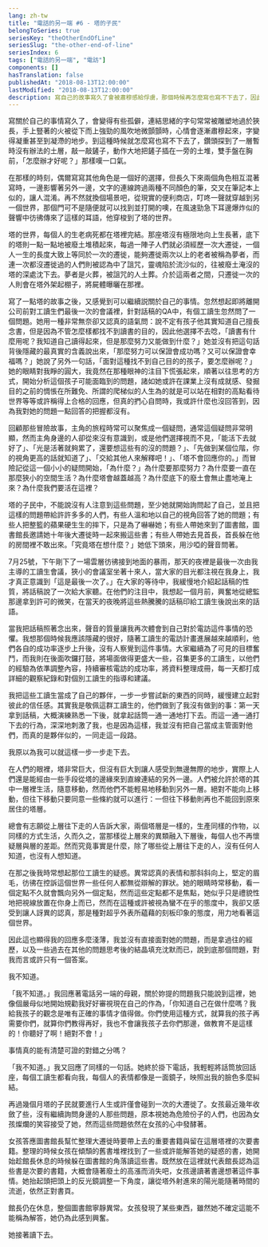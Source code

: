 ```yaml
---
lang: zh-tw
title: "電話的另一端 #6 - 塔的子民"
belongToSeries: true
seriesKey: "theOtherEndOfLine"
seriesSlug: "the-other-end-of-line"
seriesIndex: 6
tags: ["電話的另一端", "電訪"]
components: []
hasTranslation: false
publishedAt: "2018-08-13T12:00:00"
lastModified: "2018-08-13T12:00:00"
description: 寫自己的故事寫久了會被肅穆感給俘虜，那個時候再怎麼寫也寫不下去了，因此夾帶一些寫其他角色的故事，可以找到不同的著力點。在這篇文章裡我想要分享的是，關於塔的子民的故事。
---
```


寫關於自己的事情寫久了，會變得有些孤僻，連結思緒的字句常常被雕塑地過於狹長，手上豎著的火被從下而上強勁的風吹地微顫顫時，心情會逐漸肅穆起來，字變得凝重甚至到凝滯的地步。到這種時候就怎麼寫也寫不下去了，鑽頭探到了一層暫時沒有辦法的土層，敲一敲鏟子，動作大地把鏟子插在一旁的土堆，雙手盤在胸前，「怎麼辦才好呢？」那樣嘆一口氣。

在那樣的時刻，偶爾寫寫其他角色是一個好的選擇，但長久下來兩個角色相互混著寫時，一邊影響著另外一邊，文字的連線跨過兩種不同顏色的筆，交叉在筆記本上似的，讓人混淆。再不然就換個場景吧，從現實的便利商店，叮咚一聲就穿越到另一個世界，那個門可不是隨便就可以找到並打開的噢，在風速勁急下耳邊爆炸似的聲響中彷彿傳來了這樣的耳語，他穿梭到了塔的世界。

塔的世界，每個人的生老病死都在塔裡完結。那座塔沒有極限地向上生長著，底下的塔則一點一點地被廢土堆積起來，每過一陣子人們就必須經歷一次大遷徙，一個人一生的長度大致上等同於一次的遷徙，能夠遷徙兩次以上的老者被稱為夢者，而連一次都沒遷徙過的人們則被認為中了詛咒，靈魂陷於流沙似的，往被廢土淹沒的塔的深處沈下去。夢者是火葬，被詛咒的人土葬。介於這兩者之間，只遷徙一次的人則會在塔外架起棚子，將屍體曝曬在那裡。

寫了一點塔的故事之後，又感覺到可以繼續説關於自己的事情。忽然想起即將離開公司前對工讀生們最後一次的會議裡，針對話稿的QA中，有個工讀生忽然問了一個問題。她用一種非常無奈卻又認真的語氣問：說不定有孩子他其實知道自己擅長念書，但是因為不管怎麼樣都找不到讀書的目的，因此他選擇不去唸，「讀書有什麼用呢？我知道自己讀得起來，但是那麼努力又能做到什麼？」她並沒有把這句話背後隱藏的最真實的含義說出來，「那麼努力可以保證會成功嗎？又可以保證會幸福嗎？」她說了另外一句話，「面對這種找不到自己目的的孩子，要怎麼辦呢？」她的眼睛對我睜的圓大，我竟然在那種眼神的注目下慌張起來，順著以往思考的方式，開始分析這個孩子可能面臨到的問題，諸如她或許在課業上沒有成就感、發掘目的之前的惆悵在所難免、所謂的爬梯似的人生為的就是可以站在相對的高點看待世界等等或許稱得上合格的回應，但真的捫心自問時，我或許什麼也沒回答到，因為我對她的問題一點回答的把握都沒有。

回顧那些冒險故事，主角的旅程時常可以聚焦成一個疑問，通常這個疑問非常明顯，然而主角身邊的人卻從來沒有意識到，或是他們選擇視而不見，「能活下去就好了」、「光是活著就夠累了，還要想這些有的沒的問題？」、「先做到某個位階，你的視角更高的話就知道了」、「交給其他人來解釋吧！」、「塔不會回應你的。」而冒險記從這一個小小的疑問開始，「為什麼？」為什麼要那麼努力？為什麼要一直在那麼狹小的空間生活？為什麼塔會越蓋越高？為什麼底下的廢土會無止盡地淹上來？為什麼我們要活在這裡？

塔的子民中，不能說沒有人注意到這些問題，至少她就開始詢問起了自己，並且把這樣的問題帶給許許多多的人們，有些人溫和地以自己的視角回答了她的問題；有些人把整籃的蘋果硬生生的摔下，只是為了嚇嚇她；有些人帶她來到了圖書館，圖書館長邀請她十年後大遷徙時一起來搬這些書；有些人帶她去見首長，首長躲在他的房間裡不敢出來。「究竟塔在想什麼？」她低下頭來，用沙啞的聲音問著。

7月25號，下午剛下了一場雲層彷彿接到地面的暴雨，那天的夜裡是最後一次由我主導的工讀生會議，狹小的會議室坐著十來人，當大家的目光都注視在我身上，我才真正意識到「這是最後一次了。」在大家的等待中，我緩慢地介紹起話稿的性質，將話稿說了一次給大家聽。在他們的注目中，我想起一個月前，興奮地從總監那邊拿到許可的微笑，在當天的夜晚將這些熱騰騰的話稿印給工讀生後說出來的話語。

當我把話稿照著念出來，聲音的質量讓我再次體會到自己對於電訪這件事情的恐懼。我想那個時候我應該隱藏的很好，隨著工讀生的電訪計畫進展越來越順利，他們各自的成功率逐步上升後，沒有人察覺到這件事情。大家繼續為了可見的目標奮鬥，而我則在後面吹鑼打鼓，將場面做得更盛大一些，召集更多的工讀生，以他們的經驗為依準調整內容，持續審核電訪的成功率，將資料整理成冊，每一天都打成詳細的觀察紀錄和對個別工讀生的指導和建議。

我把這些工讀生當成了自己的夥伴，一步一步嘗試新的東西的同時，緩慢建立起對彼此的信任感。其實我是敬佩這群工讀生的，他們做到了我沒有做到的事：第一天拿到話稿，大概演練熟悉一下後，就拿起話筒一通一通地打下去。而這一通一通打下去的行為，深深地刺激了我，也是因為這樣，我並沒有把自己當成主管面對他們，而真的是夥伴似的，一同走這一段路。

我原以為我可以就這樣一步一步走下去。

在人們的眼裡，塔非常巨大，但沒有巨大到讓人感受到無邊無際的地步，實際上人們還是能經由一些手段從塔的邊緣來到直線連結的另外一邊。人們被允許於塔的其中一層裡生活，隨意移動，然而他們不能輕易地移動到另外一層。絕對不能向上移動，但往下移動只要同意一些條約就可以進行：一但往下移動則再也不能回到原來居住的塔層。

總會有志願從上層往下走的人告訴大家，兩個塔層是一樣的，生產同樣的作物，以同樣的方式生活，久而久之，當那樣從上層來的異類融入下層後，每個人也不再懷疑層與層的差距。然而究竟事實是什麼，除了哪些從上層往下走的人，沒有任何人知道，也沒有人想知道。

在那之後我時常想起那位工讀生的疑惑。異常認真的表情和那斜斜向上，堅定的眉毛，彷彿在控訴這個世界一些任何人都無從辯解的罪狀。她的眼睛時常移動，看一個定點不久就會飄向另外一個定點，然而這些定點都不是焦點，她似乎只是禮貌性地把視線放置在你身上而已，然而在這種或許被視為蠻不在乎的態度中，我卻又感受到讓人訝異的認真，那是種對超乎外表所藴藉的刻板印象的態度，用力地看著這個世界。

因此這也顯得我的回應多麼淺薄，我並沒有直接面對她的問題，而是拿過往的經歷，以及一些過去在其他的問題思考後的結晶填充沈默而已，說到底那個問題，對我而言或許只有一個答案。

我不知道。

「我不知道。」我回應著電話另一端的母親，關於妳提的問題我只能說到這裡，她像個嚴母似地開始規勸我好好審視現在自己的作為，「你知道自己在做什麼嗎？我給我孩子的觀念是唯有正確的事情才值得做。你們使用這種方式，就算我的孩子再需要你們，就算你們教得再好，我也不會讓我孩子去你們那邊，做教育不是這樣的！你聽好了啊！絕對不會！」

事情真的能有清楚可證的對錯之分嗎？

「我不知道。」我又回應了同樣的一句話。她終於掛下電話，我輕輕將話筒放回話座，每個工讀生都看向我，每個人的表情都像是一面鏡子，映照出我的臉色多麼糾結。

再過幾個月塔的子民就要進行人生或許僅會碰到一次的大遷徙了。女孩最近幾年收斂了些，沒有繼續詢問身邊的人那些問題，原本視她為危險份子的人們，也因為女孩燦爛的笑容接受了她，然而這些問題依然在女孩的心中發酵著。

女孩答應圖書館長幫忙整理大遷徙時要帶上去的重要書籍與留在這層塔裡的次要書籍。整理的時候女孩在傾頹的舊書堆裡找到了一些或許能解答她的疑惑的書，她開始趁館長休息的時候躲在圖書館的角落讀這些書。既然放在這裡就代表館長認為這些書是次要的書籍，大概會隨著廢土的高漲而消失吧，女孩邊讀著書邊想著這件事情。她抬起頭把頭上的反光鏡調整一下角度，讓從塔外射進來的陽光能隨著時間的流逝，依然正對書頁。

館長仍在休息，整個圖書館寧靜異常。女孩發現了某些東西，雖然她不確定這能不能稱為解答，她仍為此感到興奮。

她接著讀下去。